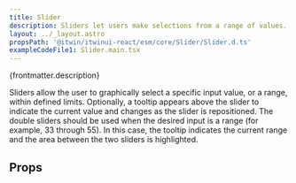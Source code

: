 ```yaml
---
title: Slider
description: Sliders let users make selections from a range of values.
layout: ../_layout.astro
propsPath: '@itwin/itwinui-react/esm/core/Slider/Slider.d.ts'
exampleCodeFile1: Slider.main.tsx
---
```



<p>{frontmatter.description}</p>

<LiveExample src={frontmatter.exampleCodeFile1} />

Sliders allow the user to graphically select a specific input value, or a range, within defined limits. Optionally, a tooltip appears above the slider to indicate the current value and changes as the slider is repositioned. The double sliders should be used when the desired input is a range (for example, 33 through 55). In this case, the tooltip indicates the current range and the area between the two sliders is highlighted.

## Props

<PropsTable path={frontmatter.propsPath} />
